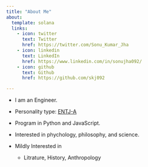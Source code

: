 ```yaml
---
title: "About Me"
about:
  template: solana
  links:
    - icon: twitter
      text: Twitter
      href: https://twitter.com/Sonu_Kumar_Jha
    - icon: linkedin
      text: LinkedIn
      href: https://www.linkedin.com/in/sonujha092/
    - icon: github
      text: Github
      href: https://github.com/skj092

---
```


* I am an Engineer.

* Personality type: [ENTJ-A](https://www.16personalities.com/entj-personality)

* Program in Python and JavaScript.

* Interested in phychology, philosophy, and science.

* Mildly Interested in
    * Litrature, History, Anthropology
